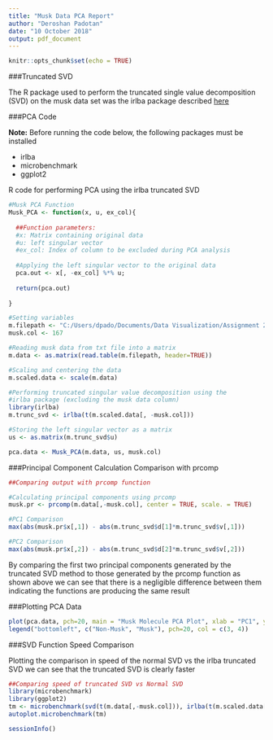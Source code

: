 ```yaml
---
title: "Musk Data PCA Report"
author: "Deroshan Padotan"
date: "10 October 2018"
output: pdf_document
---
```


```r
knitr::opts_chunk$set(echo = TRUE)
```

###Truncated SVD

 The R package used to perform the truncated single value decomposition (SVD) on the musk data set was the irlba package described [here](https://cran.r-project.org/web/packages/irlba/irlba.pdf) 

###PCA Code

**Note:** Before running the code below, the following packages must be installed

  * irlba
  * microbenchmark
  * ggplot2

R code for performing PCA using the irlba truncated SVD
```r

#Musk PCA Function
Musk_PCA <- function(x, u, ex_col){
  
  ##Function parameters:
  #x: Matrix containing original data
  #u: left singular vector
  #ex_col: Index of column to be excluded during PCA analysis
  
  #Applying the left singular vector to the original data 
  pca.out <- x[, -ex_col] %*% u;
  
  return(pca.out)
  
}

#Setting variables
m.filepath <- "C:/Users/dpado/Documents/Data Visualization/Assignment 2/musk.txt"
musk.col <- 167

#Reading musk data from txt file into a matrix
m.data <- as.matrix(read.table(m.filepath, header=TRUE))

#Scaling and centering the data
m.scaled.data <- scale(m.data)

#Performing truncated singular value decomposition using the 
#irlba package (excluding the musk data column)
library(irlba)
m.trunc_svd <- irlba(t(m.scaled.data[, -musk.col]))

#Storing the left singular vector as a matrix
us <- as.matrix(m.trunc_svd$u)

pca.data <- Musk_PCA(m.data, us, musk.col)
```

###Principal Component Calculation Comparison with prcomp
```r
##Comparing output with prcomp function

#Calculating principal components using prcomp
musk.pr <- prcomp(m.data[,-musk.col], center = TRUE, scale. = TRUE) 

#PC1 Comparison
max(abs(musk.pr$x[,1]) - abs(m.trunc_svd$d[1]*m.trunc_svd$v[,1]))

#PC2 Comparison
max(abs(musk.pr$x[,2]) - abs(m.trunc_svd$d[2]*m.trunc_svd$v[,2]))
```
By comparing the first two principal components generated by the truncated SVD method to those generated by the prcomp function as shown above we can see that there is a negligible difference between them indicating the functions are producing the same result

###Plotting PCA Data
```r

plot(pca.data, pch=20, main = "Musk Molecule PCA Plot", xlab = "PC1", ylab = "PC2", col = m.data[, 167]+3)
legend("bottomleft", c("Non-Musk", "Musk"), pch=20, col = c(3, 4))
```


###SVD Function Speed Comparison

Plotting the comparison in speed of the normal SVD vs the irlba truncated SVD we can see that the truncated SVD is clearly faster
```r
##Comparing speed of truncated SVD vs Normal SVD
library(microbenchmark)
library(ggplot2)
tm <- microbenchmark(svd(t(m.data[,-musk.col])), irlba(t(m.scaled.data[, -musk.col])), times=200L)
autoplot.microbenchmark(tm)
```

```r
sessionInfo()
```